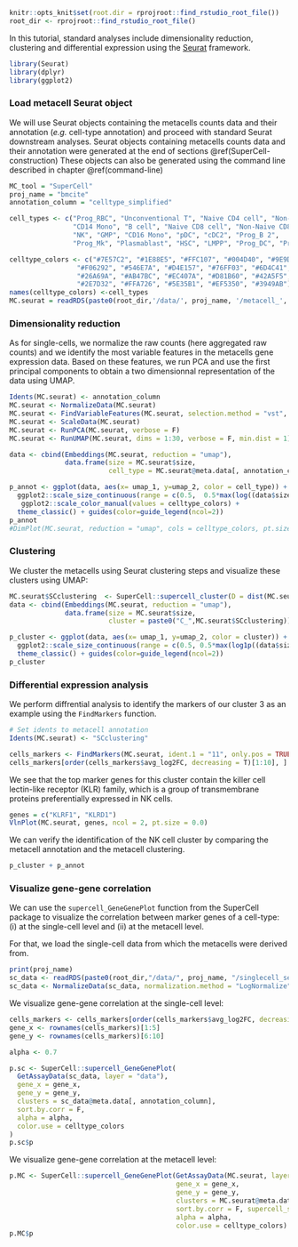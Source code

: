 
[//]: # (Standard downstream analysis of metacells using R (Seurat))

```r
knitr::opts_knit$set(root.dir = rprojroot::find_rstudio_root_file())
root_dir <- rprojroot::find_rstudio_root_file()
```

In this tutorial, standard analyses include dimensionality reduction, clustering and differential expression using the [Seurat](https://satijalab.org/seurat/) framework.

```r
library(Seurat)
library(dplyr)
library(ggplot2)
```

### Load metacell Seurat object

We will use Seurat objects containing the metacells counts data and their annotation (*e.g.* cell-type annotation) and
proceed with standard Seurat downstream analyses.
Seurat objects containing metacells counts data and their annotation were generated at the end of sections \@ref(SuperCell-construction)
These objects can also be generated using the command line described in chapter \@ref(command-line)

```r
MC_tool = "SuperCell"
proj_name = "bmcite"
annotation_column = "celltype_simplified"

cell_types <- c("Prog_RBC", "Unconventional T", "Naive CD4 cell", "Non-Naive CD4 cell",
                "CD14 Mono", "B cell", "Naive CD8 cell", "Non-Naive CD8 cell",
                "NK", "GMP", "CD16 Mono", "pDC", "cDC2", "Prog_B 2",
                "Prog_Mk", "Plasmablast", "HSC", "LMPP", "Prog_DC", "Prog_B 1")

celltype_colors <- c("#7E57C2", "#1E88E5", "#FFC107", "#004D40", "#9E9D24",
                 "#F06292", "#546E7A", "#D4E157", "#76FF03", "#6D4C41",
                 "#26A69A", "#AB47BC", "#EC407A", "#D81B60", "#42A5F5",
                 "#2E7D32", "#FFA726", "#5E35B1", "#EF5350", "#3949AB")
names(celltype_colors) <-cell_types
MC.seurat = readRDS(paste0(root_dir,'/data/', proj_name, '/metacell_', MC_tool,'.rds'))
```


### Dimensionality reduction

As for single-cells, we normalize the raw counts (here aggregated raw counts) and we identify the most variable features in the metacells gene expression data.
Based on these features, we run PCA and use the first principal components to obtain a two dimensionnal representation of the data using UMAP.

```r
Idents(MC.seurat) <- annotation_column
MC.seurat <- NormalizeData(MC.seurat)
MC.seurat <- FindVariableFeatures(MC.seurat, selection.method = "vst", nfeatures = 2000)
MC.seurat <- ScaleData(MC.seurat)
MC.seurat <- RunPCA(MC.seurat, verbose = F)
MC.seurat <- RunUMAP(MC.seurat, dims = 1:30, verbose = F, min.dist = 1)

data <- cbind(Embeddings(MC.seurat, reduction = "umap"),
              data.frame(size = MC.seurat$size,
                         cell_type = MC.seurat@meta.data[, annotation_column]))

p_annot <- ggplot(data, aes(x= umap_1, y=umap_2, color = cell_type)) + geom_point(aes(size=size)) +
  ggplot2::scale_size_continuous(range = c(0.5,  0.5*max(log((data$size))))) +
   ggplot2::scale_color_manual(values = celltype_colors) +
  theme_classic() + guides(color=guide_legend(ncol=2))
p_annot
#DimPlot(MC.seurat, reduction = "umap", cols = celltype_colors, pt.size = log1p(MC.seurat$size))
```

### Clustering

We cluster the metacells using Seurat clustering steps and visualize these clusters using UMAP:
```r
MC.seurat$SCclustering  <- SuperCell::supercell_cluster(D = dist(MC.seurat@reductions$pca@cell.embeddings[, 1:30]  ), k = 15)$clustering
data <- cbind(Embeddings(MC.seurat, reduction = "umap"),
              data.frame(size = MC.seurat$size,
                         cluster = paste0("C_",MC.seurat$SCclustering)))

p_cluster <- ggplot(data, aes(x= umap_1, y=umap_2, color = cluster)) + geom_point(aes(size=size)) +
  ggplot2::scale_size_continuous(range = c(0.5, 0.5*max(log1p((data$size))))) +
  theme_classic() + guides(color=guide_legend(ncol=2))
p_cluster
```

### Differential expression analysis

We perform diffrential analysis to identify the markers of our cluster 3 as an example using the `FindMarkers` function.
```r
# Set idents to metacell annotation
Idents(MC.seurat) <- "SCclustering"

cells_markers <- FindMarkers(MC.seurat, ident.1 = "11", only.pos = TRUE)
cells_markers[order(cells_markers$avg_log2FC, decreasing = T)[1:10], ]
```

We see that the top marker genes for this cluster contain the killer cell lectin-like receptor (KLR) family,
which is a group of transmembrane proteins preferentially expressed in NK cells.

```r
genes = c("KLRF1", "KLRD1")
VlnPlot(MC.seurat, genes, ncol = 2, pt.size = 0.0)
```

We can verify the identification of the NK cell cluster by comparing the metacell annotation and the metacell clustering.

```r
p_cluster + p_annot
```

### Visualize gene-gene correlation

We can use the `supercell_GeneGenePlot` function from the SuperCell package to visualize the correlation between marker genes of a cell-type:
(i) at the single-cell level and
(ii) at the metacell level.

For that, we load the single-cell data from which the metacells were derived from.
```r
print(proj_name)
sc_data <- readRDS(paste0(root_dir,"/data/", proj_name, "/singlecell_seurat_filtered.rds"))
sc_data <- NormalizeData(sc_data, normalization.method = "LogNormalize")
```

We visualize gene-gene correlation at the single-cell level:
```r
cells_markers <- cells_markers[order(cells_markers$avg_log2FC, decreasing = T),]
gene_x <- rownames(cells_markers)[1:5]  
gene_y <- rownames(cells_markers)[6:10]

alpha <- 0.7

p.sc <- SuperCell::supercell_GeneGenePlot(
  GetAssayData(sc_data, layer = "data"),
  gene_x = gene_x,
  gene_y = gene_y,
  clusters = sc_data@meta.data[, annotation_column],
  sort.by.corr = F,
  alpha = alpha,
  color.use = celltype_colors
)
p.sc$p
```

We visualize gene-gene correlation at the metacell level:
```r

p.MC <- SuperCell::supercell_GeneGenePlot(GetAssayData(MC.seurat, layer = "data"),
                                          gene_x = gene_x,
                                          gene_y = gene_y,
                                          clusters = MC.seurat@meta.data[, annotation_column],
                                          sort.by.corr = F, supercell_size = MC.seurat$size,
                                          alpha = alpha,
                                          color.use = celltype_colors)
p.MC$p
```
